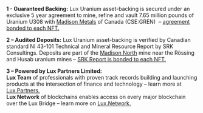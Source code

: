 **1 - Guaranteed Backing:** Lux Uranium asset-backing is secured under an exclusive 5 year agreement to mine, 
refine and vault 7.65 million pounds of Uranium U308 with [Madison Metals](https://madisonmetals.ca) of Canada (CSE:GREN)
 – [agreement bonded to each NFT.](Lux-Uranium-Purchase-Agreement.pdf)
                      
**2 – Audited Deposits:** Lux Uranium asset-backing is verified by Canadian standard 
NI 43-101 Technical and Mineral Resource Report by SRK Consultings. 
Deposits are part of the [Madison North](https://madisonmetals.ca/namibia) mine near the 
Rössing and Husab uranium mines – [SRK Report is bonded to each NFT.](/assets/pdf/Lux-Uranium-Resource-Report.pdf)
                      
**3 – Powered by Lux Partners Limited:**<br/>**Lux Team** of professionals with proven track records building and launching products at the intersection of finance and technology – learn more at [Lux.Partners.](https://lux.partners/)<br/>**Lux Network** of blockchains enables access on every major blockchain over the Lux Bridge – learn more on [Lux.Network.](https://lux.network/)
